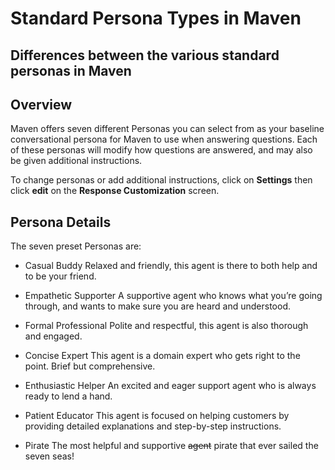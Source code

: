 # Standard Persona Types in Maven

## Differences between the various standard personas in Maven

## Overview
Maven offers seven different Personas you can select from as your baseline conversational persona for Maven to use when answering questions. Each of these personas will modify how questions are answered, and may also be given additional instructions.

To change personas or add additional instructions, click on **Settings** then click **edit** on the **Response Customization** screen.

## Persona Details
The seven preset Personas are:

- Casual Buddy
Relaxed and friendly, this agent is there to both help and to be your friend.

- Empathetic Supporter
A supportive agent who knows what you’re going through, and wants to make sure you are heard and understood.

- Formal Professional
Polite and respectful, this agent is also thorough and engaged.

- Concise Expert
This agent is a domain expert who gets right to the point. Brief but comprehensive.

- Enthusiastic Helper
An excited and eager support agent who is always ready to lend a hand.

- Patient Educator
This agent is focused on helping customers by providing detailed explanations and step-by-step instructions.

- Pirate
The most helpful and supportive ~~agent~~ pirate that ever sailed the seven seas!
